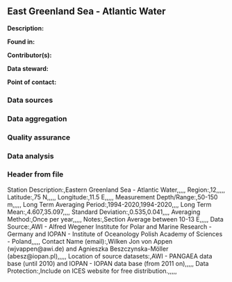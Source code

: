 ## East Greenland Sea - Atlantic Water

**Description:** 


**Found in:**

**Contributor(s):**

**Data steward:**

**Point of contact:**

### Data sources

### Data aggregation

### Quality assurance

### Data analysis

### Header from file
Station Description:,Eastern Greenland Sea - Atlantic Water,,,,,
Region:,12,,,,,
Latitude:,75 N,,,,,
Longitude:,11.5 E,,,,,
Measurement Depth/Range:,50-150 m,,,,,
Long Term Averaging Period:,1994-2020,1994-2020,,,,
Long Term Mean:,4.607,35.097,,,,
Standard Deviation:,0.535,0.041,,,,
Averaging Method:,Once per year,,,,,
Notes:,Section Average between 10-13 E,,,,,
Data Source:,AWI - Alfred Wegener Institute for Polar and Marine Research - Germany and IOPAN - Institute of Oceanology Polish Academy of Sciences - Poland,,,,,
Contact Name (email):,Wilken Jon von Appen (wjvappen@awi.de) and Agnieszka Beszczynska-Möller (abesz@iopan.pl),,,,,
Location of source datasets:,AWI - PANGAEA data base (until 2010) and IOPAN - IOPAN data base (from 2011 on),,,,,
Data Protection:,Include on ICES website for free distribution.,,,,,